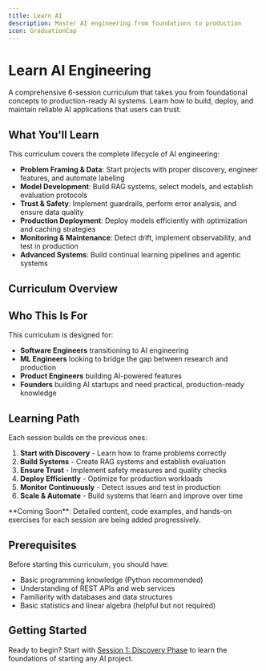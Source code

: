 ```yaml
---
title: Learn AI
description: Master AI engineering from foundations to production
icon: GraduationCap
---
```


# Learn AI Engineering

A comprehensive 6-session curriculum that takes you from foundational concepts to production-ready AI systems. Learn how to build, deploy, and maintain reliable AI applications that users can trust.

## What You'll Learn

This curriculum covers the complete lifecycle of AI engineering:

- **Problem Framing & Data**: Start projects with proper discovery, engineer features, and automate labeling
- **Model Development**: Build RAG systems, select models, and establish evaluation protocols
- **Trust & Safety**: Implement guardrails, perform error analysis, and ensure data quality
- **Production Deployment**: Deploy models efficiently with optimization and caching strategies
- **Monitoring & Maintenance**: Detect drift, implement observability, and test in production
- **Advanced Systems**: Build continual learning pipelines and agentic systems

## Curriculum Overview

<Cards>
  <Card 
    title="Session 1: Discovery Phase" 
    href="discovery-phase" 
    description="Problem framing, data transformation, feature engineering, and active learning"
  />
  <Card 
    title="Session 2: RAG & Model Selection" 
    href="rag-model-selection-evaluation" 
    description="Building RAG systems, retrieval strategies, and evaluation protocols"
  />
  <Card 
    title="Session 3: Input/Output Guardrails" 
    href="input-output-guardrails" 
    description="Implementing guardrails, error analysis, and ensuring data quality"
  />
  <Card 
    title="Session 4: Deployment and Optimization" 
    href="deployment-and-optimization" 
    description="Model deployment, optimization techniques, and caching strategies"
  />
  <Card 
    title="Session 5: Monitoring Models" 
    href="monitoring-models" 
    description="Detecting drift, observability, and production testing strategies"
  />
  <Card 
    title="Session 6: Continual Learning" 
    href="continuous-learning-agentic-systems" 
    description="Retraining strategies and building agentic systems with MCP and A2A"
  />
</Cards>

## Who This Is For

This curriculum is designed for:

- **Software Engineers** transitioning to AI engineering
- **ML Engineers** looking to bridge the gap between research and production
- **Product Engineers** building AI-powered features
- **Founders** building AI startups and need practical, production-ready knowledge

## Learning Path

Each session builds on the previous ones:

1. **Start with Discovery** - Learn how to frame problems correctly
2. **Build Systems** - Create RAG systems and establish evaluation
3. **Ensure Trust** - Implement safety measures and quality checks
4. **Deploy Efficiently** - Optimize for production workloads
5. **Monitor Continuously** - Detect issues and test in production
6. **Scale & Automate** - Build systems that learn and improve over time

<Note>
**Coming Soon**: Detailed content, code examples, and hands-on exercises for each session are being added progressively.
</Note>

## Prerequisites

Before starting this curriculum, you should have:

- Basic programming knowledge (Python recommended)
- Understanding of REST APIs and web services
- Familiarity with databases and data structures
- Basic statistics and linear algebra (helpful but not required)

## Getting Started

Ready to begin? Start with [Session 1: Discovery Phase](discovery-phase) to learn the foundations of starting any AI project.

